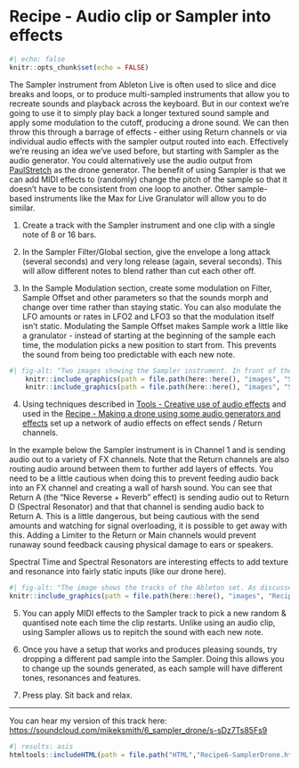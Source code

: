 # Recipe - Audio clip or Sampler into effects {#Chapter-020-Recipe-Sampler_drone}

```r
#| echo: false
knitr::opts_chunk$set(echo = FALSE)
```
  
The Sampler instrument from Ableton Live is often used to slice and dice breaks
and loops, or to produce multi-sampled instruments that allow you to recreate
sounds and playback across the keyboard. But in our context we're going to use
it to simply play back a longer textured sound sample and apply some modulation
to the cutoff, producing a drone sound. We can then throw this through a barrage
of effects - either using Return channels or via individual audio effects with
the sampler output routed into each. Effectively we're reusing an idea we've
used before, but starting with Sampler as the audio generator. You could
alternatively use the audio output from 
[PaulStretch](#Chapter-016-Tools-PaulStretch)
as the drone generator. The
benefit of using Sampler is that we can add MIDI effects to (randomly) change
the pitch of the sample so that it doesn't have to be consistent from one loop
to another. Other sample-based instruments like the Max for Live Granulator will allow you to do
similar.

1.  Create a track with the Sampler instrument and one clip with a single note of 8 or 16 bars.

2.  In the Sampler Filter/Global section, give the envelope a long attack
(several seconds) and very long release (again, several seconds). This will
allow different notes to blend rather than cut each other off.

3.  In the Sample Modulation section, create some modulation on Filter, Sample
Offset and other parameters so that the sounds morph and change over time rather
than staying static. You can also modulate the LFO amounts or rates in LFO2 and
LFO3 so that the modulation itself isn't static. Modulating the Sample Offset
makes Sample work a little like a granulator - instead of starting at the
beginning of the sample each time, the modulation picks a new position to start
from. This prevents the sound from being too predictable with each new note.

```r
#| fig-alt: "Two images showing the Sampler instrument. In front of the Sampler are the Random, Scale and Note Length MIDI devices. The Sampler has a notch filter applied and the frequency of this is being modulated by the LFO. The filter has a slow attack (2 miliseconds), slow delay (10 seconds), slow release (2 seconds). The Envelope of the VCA has slow attack (5 seconds), long release (19 seconds) and maximum sustain level. In the second image we see that LFO 1 - triangle - is modulating Filter and Pan while LFO 2 - Sine - is modulating the amount that LFO 1 is affecting the Pan and Filter. Both LFOs are very slow. LFO 3 which is a Sample and Hold type is modulating the Sample Offset - the starting point of the sample and LFO 2 Amount."
    knitr::include_graphics(path = file.path(here::here(), "images", "Sampler_Drone_Global.png"))
    knitr::include_graphics(path = file.path(here::here(), "images", "Sampler_Drone_Modulation.png"))
```

4.  Using techniques described in 
[Tools - Creative use of audio effects](#Chapter-015-Tools-Audio_Effects)
 and used in the
[Recipe - Making a drone using some audio generators and effects](#Chapter-017-Recipe-Audio_generators_drone)
 set up a network of audio effects on effect
sends / Return channels.

In the example below the Sampler instrument is in Channel 1 and is sending audio
out to a variety of FX channels. Note that the Return channels are also routing
audio around between them to further add layers of effects. You need to be a
little cautious when doing this to prevent feeding audio back into an FX channel
and creating a wall of harsh sound. You can see that Return A (the "Nice Reverse
+ Reverb" effect) is sending audio out to Return D (Spectral Resonator) and that
that channel is sending audio back to Return A. This is a little dangerous, but
being cautious with the send amounts and watching for signal overloading, it is
possible to get away with this. Adding a Limiter to the Return or Main channels would prevent runaway sound feedback causing physical damage to ears or speakers.

Spectral Time and Spectral Resonators are
interesting effects to add texture and resonance into fairly static inputs (like
our drone here).

```r
#| fig-alt: "The image shows the tracks of the Ableton set. As discussed in the text the Sample audio is being routed to various Return channels which in turn are being routed between each other to create a complex audio effect chain."
knitr::include_graphics(path = file.path(here::here(), "images", "Recipe-Sampler_drone.png"))
```

5.  You can apply MIDI effects to the Sampler track to pick a new random &
quantised note each time the clip restarts. Unlike using an audio clip, using
Sampler allows us to repitch the sound with each new note.

6.  Once you have a setup that works and produces pleasing sounds, try dropping
a different pad sample into the Sampler. Doing this allows you to change up the
sounds generated, as each sample will have different tones, resonances and
features.

7.  Press play. Sit back and relax.

------------------------------------------------------------------------

You can hear my version of this track here: <https://soundcloud.com/mikeksmith/6_sampler_drone/s-sDz7Ts85Fs9>

```r
#| results: asis
htmltools::includeHTML(path = file.path("HTML","Recipe6-SamplerDrone.html"))
```
